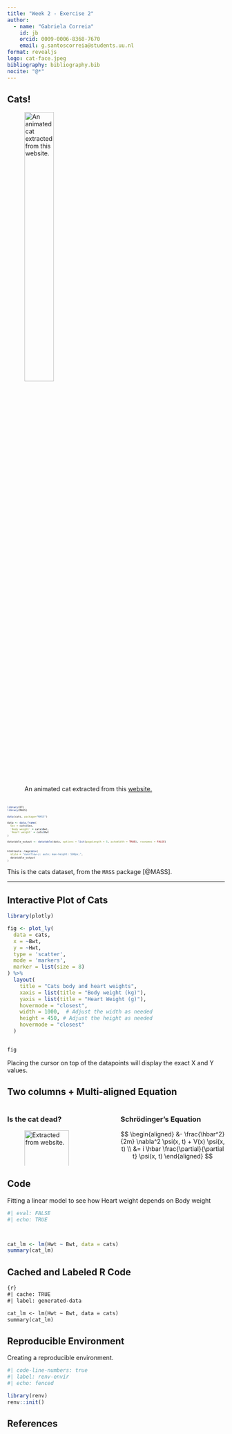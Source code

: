 ```yaml
---
title: "Week 2 - Exercise 2"
author:
  - name: "Gabriela Correia"
    id: jb
    orcid: 0009-0006-8368-7670
    email: g.santoscorreia@students.uu.nl
format: revealjs
logo: cat-face.jpeg
bibliography: bibliography.bib
nocite: "@*"
---
```


## Cats!

![An animated cat extracted from this [website.](https://www.svgator.com/blog/how-to-create-an-animated-cat/)](cat-logo.png){fig-align="center" width="40%"}


## 
<div style="font-size: 50%;">
```r
library(DT)
library(MASS)

data(cats, package="MASS")

data <- data.frame(
  Sex = cats$Sex,
  `Body weight` = cats$Bwt,
  `Heart weight` = cats$Hwt
)

datatable_output <- datatable(data, options = list(pageLength = 5, autoWidth = TRUE), rownames = FALSE)


htmltools::tags$div(
  style = "overflow-y: auto; max-height: 500px;",
  datatable_output
)
```

</div>
This is the cats dataset, from the `MASS` package [@MASS].

---

## Interactive Plot of Cats

```r
library(plotly)

fig <- plot_ly(
  data = cats,
  x = ~Bwt,
  y = ~Hwt,
  type = 'scatter',
  mode = 'markers',
  marker = list(size = 8)
) %>%
  layout(
    title = "Cats body and heart weights",
    xaxis = list(title = "Body weight (kg)"),
    yaxis = list(title = "Heart Weight (g)"),
    hovermode = "closest",
    width = 1000,  # Adjust the width as needed
    height = 450, # Adjust the height as needed
    hovermode = "closest"
  )


fig
```

Placing the cursor on top of the datapoints will display the exact X and Y values.


## Two columns + Multi-aligned Equation

:::{.columns}
::: {.column width="50%"}
### Is the cat dead?

![Extracted from [website.](https://www.dreamstime.com/set-physics-formula-symbols-equations-schrodinger-cat-isolated-white-background-hand-drawn-illustration-back-to-school-image274276699)](cat-dead-alive.png){fig-align="center" width="80%"}
:::

::: {.column width="50%"}
### Schrödinger's Equation

$$
\begin{aligned}
  &- \frac{\hbar^2}{2m} \nabla^2 \psi(x, t) + V(x) \psi(x, t) \\
  &= i \hbar \frac{\partial}{\partial t} \psi(x, t)
\end{aligned}
$$
:::
:::

## Code 

Fitting a linear model to see how Heart weight depends on Body weight

```r
#| eval: FALSE
#| echo: TRUE



cat_lm <- lm(Hwt ~ Bwt, data = cats)
summary(cat_lm)


```

## Cached and Labeled R Code

````markdown
{r}
#| cache: TRUE
#| label: generated-data

cat_lm <- lm(Hwt ~ Bwt, data = cats)
summary(cat_lm)

````



## Reproducible Environment

Creating a reproducible environment.

```r
#| code-line-numbers: true
#| label: renv-envir
#| echo: fenced

library(renv)
renv::init()
```

## References
::: {#refs}
:::